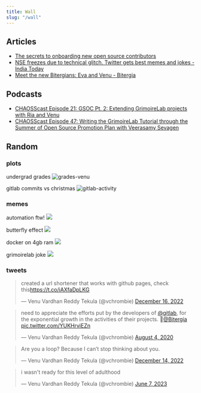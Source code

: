 ```yaml
---
title: Wall
slug: "/wall"
---
```


## Articles

- [The secrets to onboarding new open source contributors](https://github.com/readme/featured/contributor-onboarding)
- [NSE freezes due to technical glitch. Twitter gets best memes and jokes - India Today](https://www.indiatoday.in/trending-news/story/nse-freezes-due-to-technical-glitch-twitter-gets-best-memes-and-jokes-1772476-2021-02-24)
- [Meet the new Bitergians: Eva and Venu - Bitergia](https://bitergia.com/blog/bitergia/meet-the-new-bitergians-eva-and-venu/)

## Podcasts

- [CHAOSScast Episode 21: GSOC Pt. 2: Extending GrimoireLab projects with Ria and Venu](https://podcast.chaoss.community/21)
- [CHAOSScast Episode 47: Writing the GrimoireLab Tutorial through the Summer of Open Source Promotion Plan with Veerasamy Sevagen](https://podcast.chaoss.community/47)

## Random

### plots

undergrad grades
![grades-venu](./grades-venu.png)

gitlab commits vs christmas
![gitlab-activity](./gitlab-activity.png)

### memes

automation ftw!
![](./memes/automation.jpeg)

butterfly effect
![](./memes/covid.jpeg)

docker on 4gb ram
![](./memes/docker.jpeg)

grimoirelab joke
![](./memes/spiderman.jpeg)

### tweets

<blockquote class="twitter-tweet"><p lang="en" dir="ltr">created a url shortener that works with github pages, check this<a href="https://t.co/iAXfaDpLKG">https://t.co/iAXfaDpLKG</a></p>&mdash; Venu Vardhan Reddy Tekula (@vchrombie) <a href="https://twitter.com/vchrombie/status/1603595098905796611?ref_src=twsrc%5Etfw">December 16, 2022</a></blockquote>

<blockquote class="twitter-tweet"><p lang="en" dir="ltr">need to appreciate the efforts put by the developers of <a href="https://twitter.com/gitlab?ref_src=twsrc%5Etfw">@gitlab</a>, for the exponential growth in the activities of their projects. 👏<a href="https://twitter.com/Bitergia?ref_src=twsrc%5Etfw">@Bitergia</a> <a href="https://t.co/YUKHrviEZn">pic.twitter.com/YUKHrviEZn</a></p>&mdash; Venu Vardhan Reddy Tekula (@vchrombie) <a href="https://twitter.com/vchrombie/status/1290775534922690560?ref_src=twsrc%5Etfw">August 4, 2020</a></blockquote>

<blockquote class="twitter-tweet"><p lang="en" dir="ltr">Are you a loop? Because I can’t stop thinking about you.</p>&mdash; Venu Vardhan Reddy Tekula (@vchrombie) <a href="https://twitter.com/vchrombie/status/1603027088264794114?ref_src=twsrc%5Etfw">December 14, 2022</a></blockquote>

<blockquote class="twitter-tweet"><p lang="en" dir="ltr">i wasn&#39;t ready for this level of adulthood</p>&mdash; Venu Vardhan Reddy Tekula (@vchrombie) <a href="https://twitter.com/vchrombie/status/1666559792955924480?ref_src=twsrc%5Etfw">June 7, 2023</a></blockquote>
